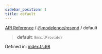 ```yaml
---
sidebar_position: 1
title: default
---
```


[API Reference](/api-reference/@modelence/resend/variables/../../../index) / [@modelence/resend](/api-reference/@modelence/resend/variables/../index) / default

> **default**: `EmailProvider`

Defined in: [index.ts:98](https://github.com/modelence/modelence/blob/3b87d65207e4ed7ebee0b08a19692450fec0975a/packages/resend/src/index.ts#L98)

